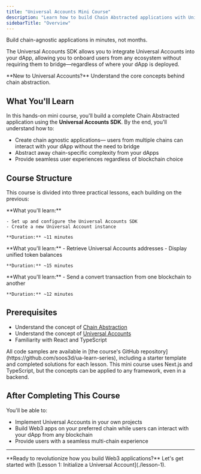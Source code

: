```yaml
---
title: "Universal Accounts Mini Course"
description: "Learn how to build Chain Abstracted applications with Universal Accounts in this comprehensive hands-on guide."
sidebarTitle: "Overview"
---
```


<Note>
Build chain-agnostic applications in minutes, not months.
</Note>

The Universal Accounts SDK allows you to integrate Universal Accounts into your dApp, allowing you to onboard users from any ecosystem without requiring them to bridge—regardless of where your dApp is deployed.

<Card title="What are Universal Accounts?" icon="lightbulb" href="/intro/universal-accounts">
    **New to Universal Accounts?** Understand the core concepts behind chain abstraction.
</Card>

## What You'll Learn

In this hands-on mini course, you'll build a complete Chain Abstracted application using the **Universal Accounts SDK**. By the end, you'll understand how to:

- Create chain agnostic applications— users from multiple chains can interact with your dApp without the need to bridge
- Abstract away chain-specific complexity from your dApps 
- Provide seamless user experiences regardless of blockchain choice

## Course Structure

This course is divided into three practical lessons, each building on the previous:

<CardGroup cols={1}>
  <Card title="Lesson 1: Initialize a Universal Account" icon="rocket" href="./lesson-1">
    **What you'll learn:**

    - Set up and configure the Universal Accounts SDK
    - Create a new Universal Account instance

    **Duration:** ~11 minutes
  </Card>
  
  <Card title="Lesson 2: Fetch Addresses and Balances" icon="coins" href="./lesson-2">
    **What you'll learn:**
    - Retrieve Universal Accounts addresses
    - Display unified token balances
    
    **Duration:** ~15 minutes
  </Card>
  
  <Card title="Lesson 3: Send Transactions" icon="paper-plane" href="./lesson-3">
    **What you'll learn:**
    - Send a convert transaction from one blockchain to another
    
    **Duration:** ~12 minutes
  </Card>
</CardGroup>

## Prerequisites

- Understand the concept of [Chain Abstraction](/intro/what-is-cha)
- Understand the concept of [Universal Accounts](/intro/universal-accounts)
- Familiarity with React and TypeScript


<Info>
All code samples are available in [the course's GitHub repository](https://github.com/soos3d/ua-learn-series), including a starter template and completed solutions for each lesson.
</Info>

<Tip>
This mini course uses Next.js and TypeScript, but the concepts can be applied to any framework, even in a backend.
</Tip>

## After Completing This Course

You'll be able to:
- Implement Universal Accounts in your own projects
- Build Web3 apps on your preferred chain while users can interact with your dApp from any blockchain
- Provide users with a seamless multi-chain experience

---

<Card title="Lesson 1: Initialize a Universal Account" icon="rocket" href="./lesson-1">
**Ready to revolutionize how you build Web3 applications?** Let's get started with [Lesson 1: Initialize a Universal Account](./lesson-1).
</Card>
